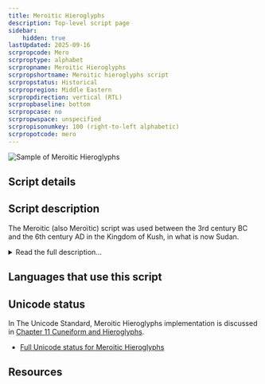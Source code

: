 ```yaml
---
title: Meroitic Hieroglyphs
description: Top-level script page
sidebar:
    hidden: true
lastUpdated: 2025-09-16
scrpropcode: Mero
scrproptype: alphabet
scrpropname: Meroitic Hieroglyphs
scrpropshortname: Meroitic hieroglyphs script
scrpropstatus: Historical
scrpropregion: Middle Eastern
scrpropdirection: vertical (RTL)
scrpropbaseline: bottom
scrpropcase: no
scrpropwspace: unspecified
scrpropisonumkey: 100 (right-to-left alphabetic)
scrpropotcode: mero
---
```



![](../images/mero-sample.png "Sample of Meroitic Hieroglyphs")

## Script details

<ScriptDetails />

## Script description

The Meroitic (also Meroïtic) script was used between the 3rd century BC and the 6th century AD in the Kingdom of Kush, in what is now Sudan.

<details>
<summary>Read the full description...</summary>After the introduction of Christianity to the area, Meroitic writing was replaced by Coptic. The Meroitic language was written using two writing systems, a cursive form and a hieroglyphic form.

Meroitic hieroglyphs were derived from Egyptian hieroglyphs, apparently borne of a desire for a monumental version of cursive writing. It is also thought that the creation of a hieroglyphic form was due to a desire to access the magical powers associated with Egyptian hieroglyphs.

There is no one-to-one relationship between the cursive and hieroglyphic Meroitic scripts. The number of symbols in the hieroglyphic set is greater than that in the cursive set, with some being homophonous, that is, representing the same sound.
</details>

## Languages that use this script

<WsList script='Mero' wsMax='5' />

## Unicode status

In The Unicode Standard, Meroitic Hieroglyphs implementation is discussed in [Chapter 11 Cuneiform and Hieroglyphs](https://www.unicode.org/versions/latest/core-spec/chapter-11/#G26726).

- [Full Unicode status for Meroitic Hieroglyphs](/scrlang/unicode/mero-unicode)



## Resources

<ScriptResources detailSummary='seemore' />

